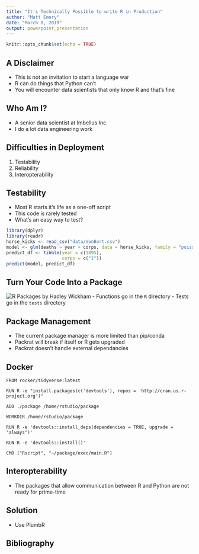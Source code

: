 ```yaml
---
title: "It's Technically Possible to write R in Production"
author: "Matt Emery"
date: "March 8, 2019"
output: powerpoint_presentation
---
```


```r
knitr::opts_chunk$set(echo = TRUE)
```

## A Disclaimer

 - This is not an invitation to start a language war
 - R can do things that Python can't
 - You will encounter data scientists that only know R and that's fine

## Who Am I?

 - A senior data scientist at Imbellus Inc.
 - I do a lot data engineering work

## Difficulties in Deployment

1. Testability
2. Reliability
3. Interopterability

## Testability

 - Most R starts it's life as a one-off script
 - This code is rarely tested
 - What's an easy way to test?

<!-- Talk about Horse Kicking -->
```r
library(dplyr)
library(readr)
horse_kicks <- read_csv("data/VonBort.csv")
model <- glm(deaths ~ year + corps, data = horse_kicks, family = "poisson")
predict_df <- tibble(year = c(1895),
                     corps = c("I"))
predict(model, predict_df)
```



<!-- Good enough -->

## Turn Your Code Into a Package

![R Packages by Hadley Wickham](./img/r-packages.png)
 - Functions go in the `R` directory
 - Tests go in the `tests` directory

## Package Management

 - The current package manager is more limited than pip/conda
 - Packrat will break if itself or R gets upgraded
 - Packrat doesn't handle external dependancies
 
## Docker
 
```
FROM rocker/tidyverse:latest

RUN R -e "install.packages(c('devtools'), repos = 'http://cran.us.r-project.org')"

ADD ./package /home/rstudio/package

WORKDIR /home/rstudio/package

RUN R -e 'devtools::install_deps(dependencies = TRUE, upgrade = "always")'

RUN R -e 'devtools::install()'

CMD ["Rscript", "~/package/exec/main.R"]
```
 
## Interopterability

 - The packages that allow communication between R and Python are not ready for prime-time

## Solution

 - Use PlumbR

## Bibliography

